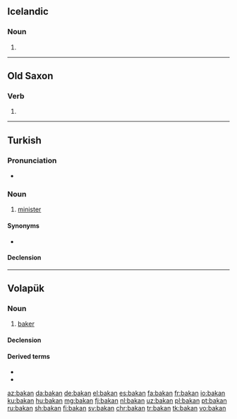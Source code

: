 ==Icelandic==

===Noun===
{{is-noun form}}

# {{is-inflection of|baka|def|nom|s}}

----

==Old Saxon==

===Verb===
{{osx-verb}}

# {{alternative form of|bakkan|lang=osx}}

----

==Turkish==

===Pronunciation===
* {{IPA|/bɑ.kɑn/|lang=tr}}

===Noun===
{{tr-noun|ı|lar}}

# [[minister]]

====Synonyms====
* {{l|tr|vekil}}

====Declension====
{{tr-noun-c|ı|d|pred=+|poss=+}}

----

==Volapük==

===Noun===
{{vo-noun}}

# [[baker]]

====Declension====
{{vo-decl-noun}}

====Derived terms====
* {{l|vo|hibakan}}
* {{l|vo|jibakan}}

[[az:bakan]]
[[da:bakan]]
[[de:bakan]]
[[el:bakan]]
[[es:bakan]]
[[fa:bakan]]
[[fr:bakan]]
[[io:bakan]]
[[ku:bakan]]
[[hu:bakan]]
[[mg:bakan]]
[[fj:bakan]]
[[nl:bakan]]
[[uz:bakan]]
[[pl:bakan]]
[[pt:bakan]]
[[ru:bakan]]
[[sh:bakan]]
[[fi:bakan]]
[[sv:bakan]]
[[chr:bakan]]
[[tr:bakan]]
[[tk:bakan]]
[[vo:bakan]]